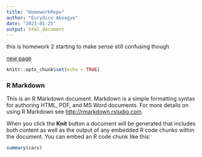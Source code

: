 ```yaml
---
title: "HomeworkRepo"
author: "Eurydice Aboagye"
date: "2023-01-25"
output: html_document
---
```


this is homework 2
starting to make sense
still confusing though

[new page](testdrive1.html)


```r
knitr::opts_chunk$set(echo = TRUE)
```

### R Markdown

This is an R Markdown document. Markdown is a simple formatting syntax for authoring HTML, PDF, and MS Word documents. For more details on using R Markdown see <http://rmarkdown.rstudio.com>.

When you click the **Knit** button a document will be generated that includes both content as well as the output of any embedded R code chunks within the document. You can embed an R code chunk like this:

```r
summary(cars)
```

